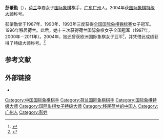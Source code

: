 {{Infobox chess player
|name = 彭肇勤
|image = Peng Zhaoqin 2013.jpg
|caption = 摄于2013年
|birthname = 
|country = {{NLD}}
|birth_date = {{Birth date and age|1968|5|8|df=y}}
|birth_place = {{CHN}}[[广东省|广东省]][[广州市|广州市]]
|death_date = 
|death_place = 
|title = [[国际象棋特级大师|特级大师]]
|worldchampion = 
|womensworldchampion = 
|rating = 
|peakrating = 2472（2002年4月）
|FideID = 1004786
}}
'''彭肇勤'''（{{bd|1968年|5月8日}}），[[荷兰|荷兰]]华裔女子[[国际象棋|国际象棋]]棋手，[[广东|广东]][[广州|广州]]人。2004年获[[国际象棋特级大师|国际象棋特级大师]]称号。

彭肇勤曾于1987年、1990年、1993年三度获得[[全国国际象棋锦标赛|全国国际象棋锦标赛]]女子冠军。1996年移居荷兰。此后，她十三次获得荷兰国际象棋女子全国冠军（1997年，2000年－2011年）。2004年，她还曾获欧洲国际象棋女子亚军<ref>{{cite web|title=The 2004 European Women's Chess Champion|url=http://en.chessbase.com/post/the-2004-european-women-s-che-champion|publisher=ChessBase|accessdate=10 November 2015|date=2004-04-04|archive-date=2015-11-19|archive-url=https://web.archive.org/web/20151119132940/http://en.chessbase.com/post/the-2004-european-women-s-che-champion}}</ref>，并凭借此成绩获得了特级大师称号。<ref>{{fide|id=1004786}}</ref>

== 参考文献 ==
{{reflist}}

== 外部链接 ==
*{{chessgames player|id=17360}}

{{start box}}
{{succession box 
|before= [[刘适兰|刘适兰]]
|title=  [[全国国际象棋锦标赛|中国国际象棋女子冠军]] 
|years=  1987年
|after=  [[秦侃滢|秦侃滢]]
}}
{{succession box 
|before= [[谢军_(棋手)|谢军]]
|title=  [[全国国际象棋锦标赛|中国国际象棋女子冠军]] 
|years=  1990年
|after=  [[秦侃滢|秦侃滢]]
}}
{{succession box 
|before= [[诸宸|诸宸]]
|title=  [[全国国际象棋锦标赛|中国国际象棋女子冠军]] 
|years=  1993年
|after=  [[诸宸|诸宸]]
}}
{{end box}}

{{chess-bio-stub}}
[[Category:中国国际象棋棋手|Category:中国国际象棋棋手]]
[[Category:荷兰国际象棋棋手|Category:荷兰国际象棋棋手]]
[[Category:国际象棋特级大师|Category:国际象棋特级大师]]
[[Category:国际象棋女子特级大师|Category:国际象棋女子特级大师]]
[[Category:移民荷兰的中国人|Category:移民荷兰的中国人]]
[[Category:广州人|Category:广州人]]
[[Category:彭姓|Category:彭姓]]